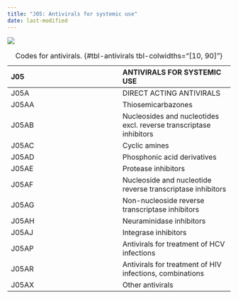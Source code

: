 ```yaml
---
title: "J05: Antivirals for systemic use"
date: last-modified
---
```


:::{.callout-caution title="Under construction"}
:::

![](../images/antivirals.png){#fig-antivirals}

| J05 | ANTIVIRALS FOR SYSTEMIC USE |
| :--- | :--- |
| J05A | DIRECT ACTING ANTIVIRALS |
| J05AA | Thiosemicarbazones |
| J05AB | Nucleosides and nucleotides excl. reverse transcriptase inhibitors |
| J05AC | Cyclic amines |
| J05AD | Phosphonic acid derivatives |
| J05AE | Protease inhibitors |
| J05AF | Nucleoside and nucleotide reverse transcriptase inhibitors |
| J05AG | Non-nucleoside reverse transcriptase inhibitors |
| J05AH | Neuraminidase inhibitors |
| J05AJ | Integrase inhibitors |
| J05AP | Antivirals for treatment of HCV infections |
| J05AR | Antivirals for treatment of HIV infections, combinations |
| J05AX | Other antivirals |

: Codes for antivirals. {#tbl-antivirals tbl-colwidths="[10, 90]"}
